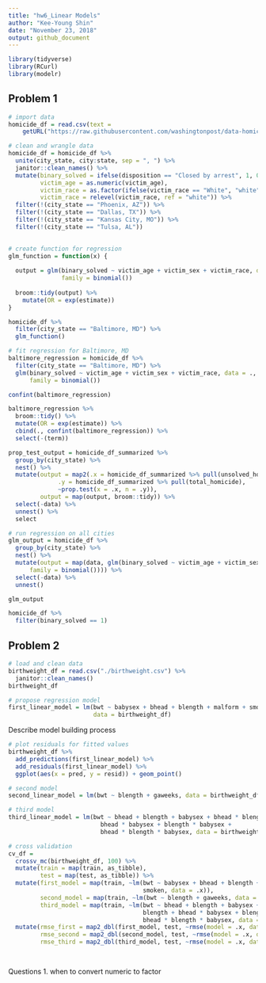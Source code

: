 ```yaml
---
title: "hw6_Linear Models"
author: "Kee-Young Shin"
date: "November 23, 2018"
output: github_document
---
```


```r
library(tidyverse)
library(RCurl)
library(modelr)
```

## Problem 1
```r
# import data
homicide_df = read.csv(text = 
    getURL("https://raw.githubusercontent.com/washingtonpost/data-homicides/master/homicide-data.csv"))
```

```r
# clean and wrangle data 
homicide_df = homicide_df %>% 
  unite(city_state, city:state, sep = ", ") %>% 
  janitor::clean_names() %>% 
  mutate(binary_solved = ifelse(disposition == "Closed by arrest", 1, 0),
         victim_age = as.numeric(victim_age),
         victim_race = as.factor(ifelse(victim_race == "White", "white", "non-white")),
         victim_race = relevel(victim_race, ref = "white")) %>% 
  filter(!(city_state == "Phoenix, AZ")) %>% 
  filter(!(city_state == "Dallas, TX")) %>% 
  filter(!(city_state == "Kansas City, MO")) %>% 
  filter(!(city_state == "Tulsa, AL"))
  
```

```r
# create function for regression
glm_function = function(x) {
  
  output = glm(binary_solved ~ victim_age + victim_sex + victim_race, data = x,
               family = binomial())
  
  broom::tidy(output) %>% 
    mutate(OR = exp(estimate))
}

homicide_df %>% 
  filter(city_state == "Baltimore, MD") %>% 
  glm_function()
```


```r
# fit regression for Baltimore, MD
baltimore_regression = homicide_df %>% 
  filter(city_state == "Baltimore, MD") %>% 
  glm(binary_solved ~ victim_age + victim_sex + victim_race, data = ., 
      family = binomial()) 

confint(baltimore_regression)

baltimore_regression %>% 
  broom::tidy() %>% 
  mutate(OR = exp(estimate)) %>% 
  cbind(., confint(baltimore_regression)) %>% 
  select(-(term))
```

```r
prop_test_output = homicide_df_summarized %>% 
  group_by(city_state) %>% 
  nest() %>% 
  mutate(output = map2(.x = homicide_df_summarized %>% pull(unsolved_homicide), 
              .y = homicide_df_summarized %>% pull(total_homicide), 
              ~prop.test(x = .x, n = .y)),
         output = map(output, broom::tidy)) %>% 
  select(-data) %>% 
  unnest() %>% 
  select

# run regression on all cities 
glm_output = homicide_df %>% 
  group_by(city_state) %>% 
  nest() %>% 
  mutate(output = map(data, glm(binary_solved ~ victim_age + victim_sex + victim_race, data = data, 
      family = binomial()))) %>% 
  select(-data) %>% 
  unnest()

glm_output

homicide_df %>% 
  filter(binary_solved == 1)


```

## Problem 2
```r
# load and clean data 
birthweight_df = read.csv("./birthweight.csv") %>% 
  janitor::clean_names() 
birthweight_df
```
```r
# propose regression model
first_linear_model = lm(bwt ~ babysex + bhead + blength + malform + smoken, 
                        data = birthweight_df)
```
Describe model building process

```r
# plot residuals for fitted values
birthweight_df %>% 
  add_predictions(first_linear_model) %>% 
  add_residuals(first_linear_model) %>% 
  ggplot(aes(x = pred, y = resid)) + geom_point()
```
```r
# second model
second_linear_model = lm(bwt ~ blength + gaweeks, data = birthweight_df)

# third model 
third_linear_model = lm(bwt ~ bhead + blength + babysex + bhead * blength + 
                          bhead * babysex + blength * babysex + 
                          bhead * blength * babysex, data = birthweight_df)

```

```r
# cross validation
cv_df = 
  crossv_mc(birthweight_df, 100) %>% 
  mutate(train = map(train, as_tibble),
         test = map(test, as_tibble)) %>% 
  mutate(first_model = map(train, ~lm(bwt ~ babysex + bhead + blength + malform +  
                                      smoken, data = .x)),
         second_model = map(train, ~lm(bwt ~ blength + gaweeks, data = .x)),
         third_model = map(train, ~lm(bwt ~ bhead + blength + babysex + bhead * 
                                      blength + bhead * babysex + blength * babysex + 
                                      bhead * blength * babysex, data = .x))) %>% 
  mutate(rmse_first = map2_dbl(first_model, test, ~rmse(model = .x, data = .y)),
         rmse_second = map2_dbl(second_model, test, ~rmse(model = .x, data = .y)),
         rmse_third = map2_dbl(third_model, test, ~rmse(model = .x, data = .y)))
  

```
```r

```


Questions
1. when to convert numeric to factor
